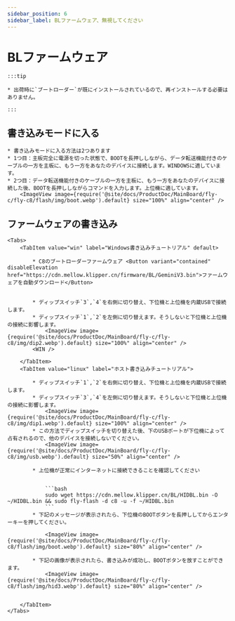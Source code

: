 ```yaml
---
sidebar_position: 6
sidebar_label: BLファームウェア、無視してください
---
```







# BLファームウェア

    :::tip

    * 出荷時に`ブートローダー`が既にインストールされているので、再インストールする必要はありません。

    :::

## 書き込みモードに入る


    * 書き込みモードに入る方法は2つあります
    * 1つ目：主板完全に電源を切った状態で、BOOTを長押ししながら、データ転送機能付きのケーブルの一方を主板に、もう一方をあなたのデバイスに接続します。WINDOWSに適しています。
    * 2つ目：データ転送機能付きのケーブルの一方を主板に、もう一方をあなたのデバイスに接続した後、BOOTを長押ししながらコマンドを入力します。上位機に適しています。
        <ImageView image={require('@site/docs/ProductDoc/MainBoard/fly-c/fly-c8/flash/img/boot.webp').default} size="100%" align="center" />

## ファームウェアの書き込み
    <Tabs>
        <TabItem value="win" label="Windows書き込みチュートリアル" default>

            * C8のブートローダーファームウェア <Button variant="contained" disableElevation href="https://cdn.mellow.klipper.cn/firmware/BL/GeminiV3.bin">ファームウェアを自動ダウンロード</Button>


            * ディップスイッチ`3`,`4`を右側に切り替え、下位機と上位機を内蔵USBで接続します。
            * ディップスイッチ`1`,`2`を左側に切り替えます。そうしないと下位機と上位機の接続に影響します。
                <ImageView image={require('@site/docs/ProductDoc/MainBoard/fly-c/fly-c8/img/dip2.webp').default} size="100%" align="center" />
            <WIN />

        </TabItem>
        <TabItem value="linux" label="ホスト書き込みチュートリアル">

            * ディップスイッチ`1`,`2`を右側に切り替え、下位機と上位機を内蔵USBで接続します。
            * ディップスイッチ`3`,`4`を左側に切り替えます。そうしないと下位機と上位機の接続に影響します。
                <ImageView image={require('@site/docs/ProductDoc/MainBoard/fly-c/fly-c8/img/dip1.webp').default} size="100%" align="center" />
            * この方法でディップスイッチを切り替えた後、下のUSBポートが下位機によって占有されるので、他のデバイスを接続しないでください。
                <ImageView image={require('@site/docs/ProductDoc/MainBoard/fly-c/fly-c8/img/usb.webp').default} size="50%" align="center" />

            * 上位機が正常にインターネットに接続できることを確認してください


                ```bash
                sudo wget https://cdn.mellow.klipper.cn/BL/HIDBL.bin -O ~/HIDBL.bin && sudo fly-flash -d c8 -u -f ~/HIDBL.bin
                ```
            * 下記のメッセージが表示されたら、下位機のBOOTボタンを長押ししてからエンターキーを押してください。

                <ImageView image={require('@site/docs/ProductDoc/MainBoard/fly-c/fly-c8/flash/img/boot.webp').default} size="80%" align="center" />

            * 下記の画像が表示されたら、書き込みが成功し、BOOTボタンを放すことができます。
                <ImageView image={require('@site/docs/ProductDoc/MainBoard/fly-c/fly-c8/flash/img/hid3.webp').default} size="80%" align="center" />


        </TabItem>
    </Tabs>

